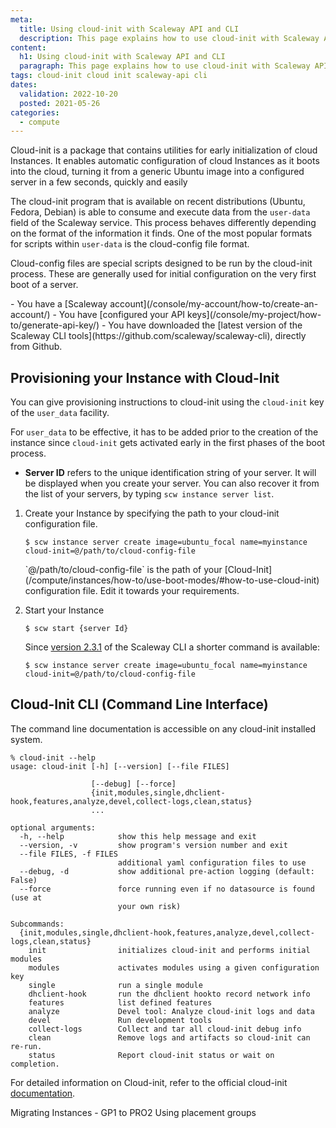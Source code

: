 ```yaml
---
meta:
  title: Using cloud-init with Scaleway API and CLI
  description: This page explains how to use cloud-init with Scaleway API
content:
  h1: Using cloud-init with Scaleway API and CLI
  paragraph: This page explains how to use cloud-init with Scaleway API
tags: cloud-init cloud init scaleway-api cli 
dates:
  validation: 2022-10-20
  posted: 2021-05-26
categories:
  - compute
---
```


Cloud-init is a package that contains utilities for early initialization of cloud Instances. It enables automatic configuration of cloud Instances as it boots into the cloud, turning it from a generic Ubuntu image into a configured server in a few seconds, quickly and easily

The cloud-init program that is available on recent distributions (Ubuntu, Fedora, Debian) is able to consume and execute data from the `user-data` field of the Scaleway service. This process behaves differently depending on the format of the information it finds. One of the most popular formats for scripts within `user-data` is the cloud-config file format.

Cloud-config files are special scripts designed to be run by the cloud-init process. These are generally used for initial configuration on the very first boot of a server.

<Message type="requirement">
  - You have a [Scaleway account](/console/my-account/how-to/create-an-account/)   
  - You have [configured your API keys](/console/my-project/how-to/generate-api-key/)
  - You have downloaded the [latest version of the Scaleway CLI tools](https://github.com/scaleway/scaleway-cli), directly from Github.
</Message>

## Provisioning your Instance with Cloud-Init

You can give provisioning instructions to cloud-init using the `cloud-init` key of the `user_data` facility.

For `user_data` to be effective, it has to be added prior to the creation of the instance since `cloud-init` gets activated early in the first phases of the boot process.

* **Server ID** refers to the unique identification string of your server. It will be displayed when you create your server. You can also recover it from the list of your servers, by typing `scw instance server list`.

1. Create your Instance by specifying the path to your cloud-init configuration file.
    ```
    $ scw instance server create image=ubuntu_focal name=myinstance cloud-init=@/path/to/cloud-config-file
    ```
    <Message type="note">
      `@/path/to/cloud-config-file` is the path of your [Cloud-Init](/compute/instances/how-to/use-boot-modes/#how-to-use-cloud-init) configuration file. Edit it towards your requirements.
    </Message>
2. Start your Instance
    ```
    $ scw start {server Id}
    ```

    Since [version 2.3.1](https://github.com/scaleway/scaleway-cli/releases/tag/v2.3.1) of the Scaleway CLI a shorter command is available:

    ```
    $ scw instance server create image=ubuntu_focal name=myinstance cloud-init=@/path/to/cloud-config-file
    ```

## Cloud-Init CLI (Command Line Interface)

The command line documentation is accessible on any cloud-init installed system.

````
% cloud-init --help
usage: cloud-init [-h] [--version] [--file FILES]

                  [--debug] [--force]
                  {init,modules,single,dhclient-hook,features,analyze,devel,collect-logs,clean,status}
                  ...

optional arguments:
  -h, --help            show this help message and exit
  --version, -v         show program's version number and exit
  --file FILES, -f FILES
                        additional yaml configuration files to use
  --debug, -d           show additional pre-action logging (default: False)
  --force               force running even if no datasource is found (use at
                        your own risk)

Subcommands:
  {init,modules,single,dhclient-hook,features,analyze,devel,collect-logs,clean,status}
    init                initializes cloud-init and performs initial modules
    modules             activates modules using a given configuration key
    single              run a single module
    dhclient-hook       run the dhclient hookto record network info
    features            list defined features
    analyze             Devel tool: Analyze cloud-init logs and data
    devel               Run development tools
    collect-logs        Collect and tar all cloud-init debug info
    clean               Remove logs and artifacts so cloud-init can re-run.
    status              Report cloud-init status or wait on completion.

````

For detailed information on Cloud-init, refer to the official cloud-init [documentation](http://cloudinit.readthedocs.io/en/latest/index.html).

<Navigation>
  <PreviousButton to="/compute/instances/api-cli/migrating-gp-to-pro/">Migrating Instances - GP1 to PRO2</PreviousButton>
  <NextButton to="/compute/instances/api-cli/using-placement-groups/">Using placement groups</NextButton>
</Navigation>
